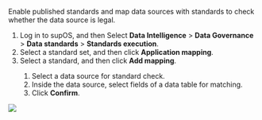 Enable published standards and map data sources with standards to check whether the data source is legal.

1. Log in to supOS, and then Select **Data Intelligence** > **Data Governance** > **Data standards** > **Standards execution**.
2. Select a standard set, and then click **Application mapping**.
3. Select a standard, and then click **Add mapping**.

<ol>
<ol>
<li>Select a data source for standard check.</li>
<li>Inside the data source, select fields of a data table for matching.</li>
<li>Click <b>Confirm</b>.</li>
</ol>
</ol>

![](https://wordpressfreezonex.oss-cn-hangzhou.aliyuncs.com/supDAM/20.png)


